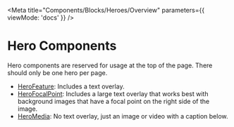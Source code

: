 
<Meta
  title="Components/Blocks/Heroes/Overview"
  parameters={{ viewMode: 'docs' }}
/>

# Hero Components

Hero components are reserved for usage at the top of the page. There should only be one hero per page.

- [HeroFeature](?path=/docs/components-blocks-heroes-herofeature--default): Includes a text overlay.
- [HeroFocalPoint](?path=/docs/components-blocks-heroes-herofocalpoint--hero): Includes a large text overlay that works best with background images that have a focal point on the right side of the image.
- [HeroMedia](?path=/docs/components-blocks-heroes-heromedia--hero): No text overlay, just an image or video with a caption below.
